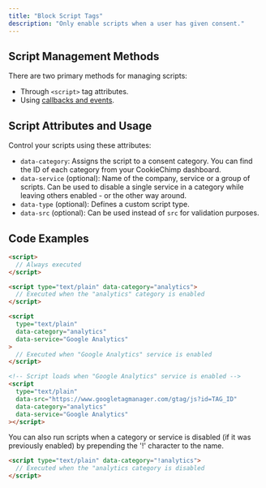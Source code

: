 ```yaml
---
title: "Block Script Tags"
description: "Only enable scripts when a user has given consent."
---
```


## Script Management Methods

There are two primary methods for managing scripts:

- Through `<script>` tag attributes.
- Using [callbacks and events](/block-scripts-cookies/callbacks-events).

## Script Attributes and Usage

Control your scripts using these attributes:

- `data-category`: Assigns the script to a consent category. You can find the ID of each category from your CookieChimp dashboard.
- `data-service` (optional): Name of the company, service or a group of scripts. Can be used to disable a single service in a category while leaving others enabled - or the other way around.
- `data-type` (optional): Defines a custom script type.
- `data-src` (optional): Can be used instead of `src` for validation purposes.

## Code Examples

```html
<script>
  // Always executed
</script>

<script type="text/plain" data-category="analytics">
  // Executed when the "analytics" category is enabled
</script>

<script
  type="text/plain"
  data-category="analytics"
  data-service="Google Analytics"
>
  // Executed when "Google Analytics" service is enabled
</script>

<!-- Script loads when "Google Analytics" service is enabled -->
<script
  type="text/plain"
  data-src="https://www.googletagmanager.com/gtag/js?id=TAG_ID"
  data-category="analytics"
  data-service="Google Analytics"
></script>
```

<Tip>
  You can also run scripts when a category or service is disabled (if it was
  previously enabled) by prepending the '!' character to the name.

```html
<script type="text/plain" data-category="!analytics">
  // Executed when the "analytics category is disabled
</script>
```

</Tip>
